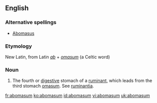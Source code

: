 ==English==

===Alternative spellings===
* [[Abomasus]]

===Etymology===
New Latin, from Latin ''[[ab]]'' + ''[[omasum]]'' (a Celtic word)

===Noun===
{{en-noun|pl=abomasa|pl2=abomasum}}
# {{anatomy}} The fourth or [[digestive]] stomach of a [[ruminant]], which leads from the third stomach [[omasum]].  See [[ruminantia]].

[[fr:abomasum]]
[[ko:abomasum]]
[[id:abomasum]]
[[vi:abomasum]]
[[uk:abomasum]]